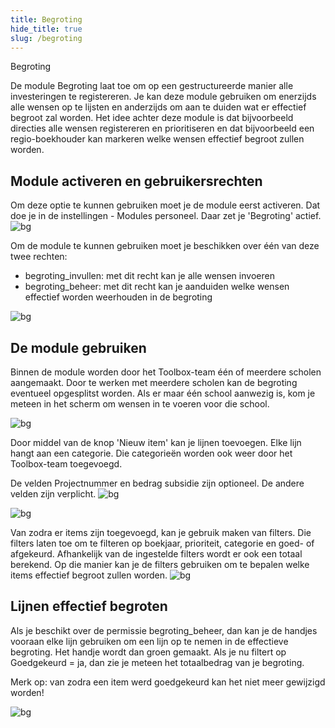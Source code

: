 ```yaml
---
title: Begroting
hide_title: true 
slug: /begroting
---
```


<ImageTitle img="begroting.png">Begroting</ImageTitle>

De module Begroting laat toe om op een gestructureerde manier alle investeringen te registereren. Je kan deze module gebruiken om enerzijds alle wensen op te lijsten en anderzijds om aan te duiden wat er effectief begroot zal worden.
Het idee achter deze module is dat bijvoorbeeld directies alle wensen registereren en prioritiseren en dat bijvoorbeeld een regio-boekhouder kan markeren welke wensen effectief begroot zullen worden.


## Module activeren en gebruikersrechten
Om deze optie te kunnen gebruiken moet je de module eerst activeren. Dat doe je in de instellingen - Modules personeel. Daar zet je 'Begroting' actief.
![bg](./BEGR1.png)

Om de module te kunnen gebruiken moet je beschikken over één van deze twee rechten:
- begroting_invullen: met dit recht kan je alle wensen invoeren
- begroting_beheer: met dit recht kan je aanduiden welke wensen effectief worden weerhouden in de begroting

![bg](./BEGR2.png)

## De module gebruiken

Binnen de module worden door het Toolbox-team één of meerdere scholen aangemaakt. Door te werken met meerdere scholen kan de begroting eventueel opgesplitst worden.
Als er maar één school aanwezig is, kom je meteen in het scherm om wensen in te voeren voor die school.

![bg](./BEGR3.png)

Door middel van de knop 'Nieuw item' kan je lijnen toevoegen. Elke lijn hangt aan een categorie. Die categorieën worden ook weer door het Toolbox-team toegevoegd.

De velden Projectnummer en bedrag subsidie zijn optioneel. De andere velden zijn verplicht.
![bg](./BEGR4.png)

![bg](./BEGR5.png)

Van zodra er items zijn toegevoegd, kan je gebruik maken van filters. Die filters laten toe om te filteren op boekjaar, prioriteit, categorie en goed- of afgekeurd.
Afhankelijk van de ingestelde filters wordt er ook een totaal berekend. Op die manier kan je de filters gebruiken om te bepalen welke items effectief begroot zullen worden.
![bg](./BEGR6.png)

## Lijnen effectief begroten

Als je beschikt over de permissie begroting_beheer, dan kan je de handjes vooraan elke lijn gebruiken om een lijn op te nemen in de effectieve begroting.
Het handje wordt dan groen gemaakt. Als je nu filtert op Goedgekeurd = ja, dan zie je meteen het totaalbedrag van je begroting.

Merk op: van zodra een item werd goedgekeurd kan het niet meer gewijzigd worden!

![bg](./BEGR7.png)